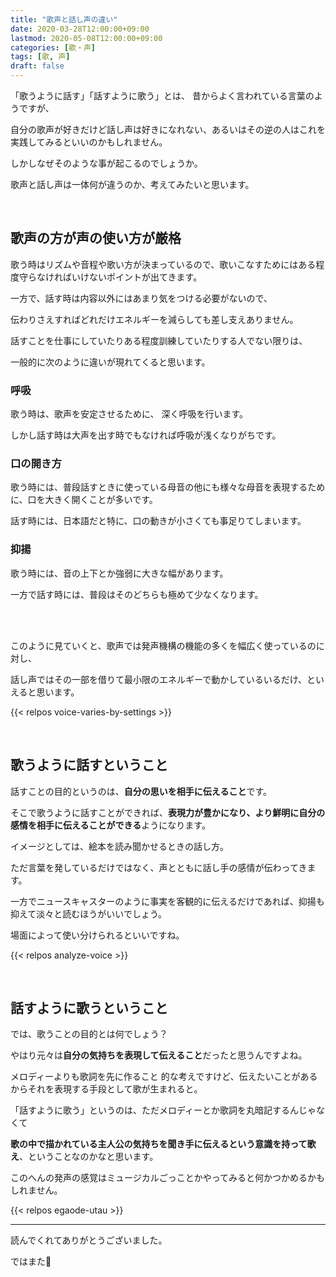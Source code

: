```yaml
---
title: "歌声と話し声の違い"
date: 2020-03-28T12:00:00+09:00
lastmod: 2020-05-08T12:00:00+09:00
categories: [歌・声]
tags: [歌, 声]
draft: false
---
```


「歌うように話す」「話すように歌う」とは、 昔からよく言われている言葉のようですが、

自分の歌声が好きだけど話し声は好きになれない、あるいはその逆の人はこれを実践してみるといいのかもしれません。

しかしなぜそのような事が起こるのでしょうか。

歌声と話し声は一体何が違うのか、考えてみたいと思います。

<!--more-->

<br/>

## 歌声の方が声の使い方が厳格

歌う時はリズムや音程や歌い方が決まっているので、歌いこなすためにはある程度守らなければいけないポイントが出てきます。

一方で、話す時は内容以外にはあまり気をつける必要がないので、

伝わりさえすればどれだけエネルギーを減らしても差し支えありません。

話すことを仕事にしていたりある程度訓練していたりする人でない限りは、

一般的に次のように違いが現れてくると思います。

### 呼吸

歌う時は、歌声を安定させるために、 深く呼吸を行います。

しかし話す時は大声を出す時でもなければ呼吸が浅くなりがちです。

### 口の開き方

歌う時には、普段話すときに使っている母音の他にも様々な母音を表現するために、口を大きく開くことが多いです。

話す時には、日本語だと特に、口の動きが小さくても事足りてしまいます。

### 抑揚

歌う時には、音の上下とか強弱に大きな幅があります。

一方で話す時には、普段はそのどちらも極めて少なくなります。

<br/><br/>

このように見ていくと、歌声では発声機構の機能の多くを幅広く使っているのに対し、

話し声ではその一部を借りて最小限のエネルギーで動かしているいるだけ、といえると思います。

{{< relpos voice-varies-by-settings >}}

<br/>

## 歌うように話すということ

話すことの目的というのは、**自分の思いを相手に伝えること**です。

そこで歌うように話すことができれば、**表現力が豊かになり、より鮮明に自分の感情を相手に伝えることができる**ようになります。

イメージとしては、絵本を読み聞かせるときの話し方。

ただ言葉を発しているだけではなく、声とともに話し手の感情が伝わってきます。

一方でニュースキャスターのように事実を客観的に伝えるだけであれば、抑揚も抑えて淡々と読むほうがいいでしょう。

場面によって使い分けられるといいですね。

{{< relpos analyze-voice >}}

<br/>

## 話すように歌うということ

では、歌うことの目的とは何でしょう？

やはり元々は**自分の気持ちを表現して伝えること**だったと思うんですよね。

<p>
<tltp label="詞先">メロディーよりも歌詞を先に作ること</tltp>
的な考えですけど、伝えたいことがあるからそれを表現する手段として歌が生まれると。
</p>

「話すように歌う」というのは、ただメロディーとか歌詞を丸暗記するんじゃなくて

**歌の中で描かれている主人公の気持ちを聞き手に伝えるという意識を持って歌え**、ということなのかなと思います。

このへんの発声の感覚はミュージカルごっことかやってみると何かつかめるかもしれません。

{{< relpos egaode-utau >}}

---

読んでくれてありがとうございました。

ではまた👋

